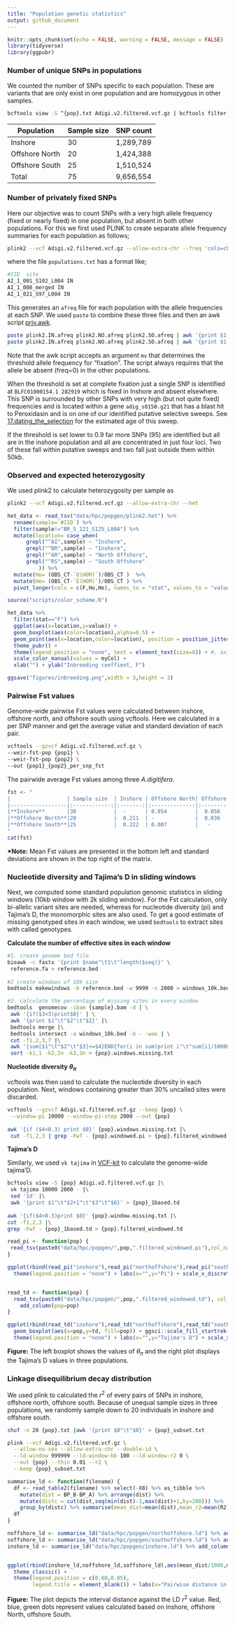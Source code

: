 ```yaml
---
title: "Population genetic statistics"
output: github_document
---
```


```r
knitr::opts_chunk$set(echo = FALSE, warning = FALSE, message = FALSE)
library(tidyverse)
library(ggpubr)
```

### Number of unique SNPs in populations
We counted the number of SNPs specific to each population. These are variants that are only exist in one population and are homozygous in other samples.

```bash
bcftools view -S ^{pop}.txt Adigi.v2.filtered.vcf.gz | bcftools filter -i 'AC=0 || AC=AN'
```

|Population    | Sample size | SNP count    |
|--------------|-------------|--------------|
|Inshore       |     30      |  1,289,789   |
|Offshore North|     20      |  1,424,388   |
|Offshore South|     25      |  1,510,524   |
| Total        |     75      |  9,656,554   |

### Number of privately fixed SNPs 
Here our objective was to count SNPs with a very high allele frequency (fixed or nearly fixed) in one population, but absent in both other populations. For this we first used PLINK to create separate allele frequency summaries for each population as follows;

```bash
plink2 --vcf Adigi.v2.filtered.vcf.gz --allow-extra-chr --freq 'cols=chrom,pos,ref,alt,altfreq'  --pheno populations.txt --loop-cats 'site' 
```

where the file `populations.txt` has a format like;

```bash
#IID  site
AI_1_001_S102_L004 IN
AI_1_008_merged IN
AI_1_021_S97_L004 IN
```

This generates an `afreq` file for each population with the allele frequencies at each SNP.  We used `paste` to combine these three files and then an awk script [priv.awk](data/hpc/private_alleles/priv.awk).  

```bash
paste plink2.IN.afreq plink2.NO.afreq plink2.SO.afreq | awk '{print $1,$2,$4,$5,$6,$12,$18}' | awk -v mv=1.0 -f priv.awk > 1.0.priv
paste plink2.IN.afreq plink2.NO.afreq plink2.SO.afreq | awk '{print $1,$2,$4,$5,$6,$12,$18}' | awk -v mv=0.9 -f priv.awk > 0.9.priv
```

Note that the awk script accepts an argument `mv` that determines the threshold allele frequency for "fixation".  The script always requires that the allele be absent (freq=0) in the other populations.

When the threshold is set at complete fixation just a single SNP is identified at `BLFC01000154.1 282919` which is fixed in Inshore and absent elsewhere.  This SNP is surrounded by other SNPs with very high (but not quite fixed) frequencies and is located within a gene `adig_s0150.g21` that has a blast hit to Peroxidasin and is on one of our identified putative selective sweeps. See [17.dating_the_selection](17.dating_the_selection.md) for the estimated age of this sweep.

If the threshold is set lower to 0.9 far more SNPs (95) are identified but all are in the inshore population and all are concentrated in just four loci. Two of these fall within putative sweeps and two fall just outside them within 50kb. 

### Observed and expected heterozygosity
We used plink2 to calculate heterozygosity per sample as

```bash
plink2 --vcf Adigi.v2.filtered.vcf.gz --allow-extra-chr --het
```

```r
het_data <- read_tsv("data/hpc/popgen/plink2.het") %>% 
  rename(sample=`#IID`) %>% 
  filter(sample!="BR_5_121_S125_L004") %>% 
  mutate(location= case_when(
      grepl("^AI",sample) ~ "Inshore",
      grepl("^BR",sample) ~ "Inshore",
      grepl("^AR",sample) ~ "North Offshore",
      grepl("^RS",sample) ~ "South Offshore"
          )) %>% 
  mutate(Ho= (OBS_CT-`O(HOM)`)/OBS_CT )  %>% 
  mutate(He= (OBS_CT-`E(HOM)`)/OBS_CT ) %>% 
  pivot_longer(cols = c(F,Ho,He), names_to = "stat", values_to = "value")
```


```r
source("scripts/color_scheme.R")

het_data %>% 
  filter(stat=="F") %>% 
  ggplot(aes(x=location,y=value)) + 
  geom_boxplot(aes(color=location),alpha=0.5) + 
  geom_point(aes(x=location,color=location), position = position_jitter(w=0.1,h=0)) + 
  theme_pubr() + 
  theme(legend.position = "none", text = element_text(size=8)) + #, axis.text.x = element_blank()) +
  scale_color_manual(values = myCol) + 
  xlab("") + ylab("Inbreeding coeffient, F")
```


```r
ggsave("figures/inbreeding.png",width = 3,height = 3)
```


### Pairwise Fst values
Genome-wide pairwise Fst values were calculated between inshore, offshore north, and offshore south using vcftools. Here we calculated in a per SNP manner and get the average value and standard deviation of each pair.
```bash
vcftools --gzvcf Adigi.v2.filtered.vcf.gz \
--weir-fst-pop {pop1} \
--weir-fst-pop {pop2} \
--out {pop1}_{pop2}_per_snp_fst
```
The pairwide average Fst values among three *A.digitifera*. 
```r
fst <- "
|                  | Sample size  | Inshore | Offshore North| Offshore South|
|------------------|:------------:|:-------:|:-------------:|:-------------:|
|**Inshore**       |30            |  -      | 0.054         |  0.056        |
|**Offshore North**|20            |  0.211  | -             |  0.036        |
|**Offshore South**|25            |  0.222  | 0.007         |   -           |
"
cat(fst)
```

**\*Note:** Mean Fst values are presented in the bottom left and standard deviations are shown in the top right of the matrix.


### Nucleotide diversity and Tajima's D in sliding windows

Next, we computed some standard population genomic statistics in sliding windows (10kb window with 2k sliding window). For the Fst calculation, only bi-allelic variant sites are needed, whereas for nucleotide diversity (pi) and Tajima's D, the monomorphic sites are also used. To get a good estimate of missing genotyped sites in each window, we used `bedtools` to extract sites with called genotypes.

**Calculate the number of effective sites in each window**

```bash
#1. create genome bed file
bioawk -c fastx '{print $name"\t1\t"length($seq)}' \
 reference.fa > reference.bed
 
#2 create windows of 10k size
bedtools makewindows -b reference.bed -w 9999 -s 2000 > windows_10k.bed

#3. calculate the percentage of missing sites in every window
bedtools  genomecov -ibam {sample}.bam -d | \
 awk '{if($3<3)print$0}' | \
 awk '{print $1"\t"$2"\t"$2}' |\
 bedtools merge |\
 bedtools intersect -a windows_10k.bed -b - -wao | \
 cut -f1,2,3,7 |\
 awk '{sum[$1"\t"$2"\t"$3]+=$4}END{for(i in sum)print i"\t"sum[i]/10000}' |\
 sort -k1,1 -k2,2n -k3,3n > {pop}.windows.missing.txt
```

**Nucleotide diversity $\theta_{\pi}$**

vcftools was then used to calculate the nucleotide diversity in each population. Next, windows containing greater than 30% uncalled sites were discarded.

```bash
vcftools --gzvcf Adigi.v2.filtered.vcf.gz --keep {pop} \
 --window-pi 10000 --window-pi-step 2000 --out {pop}
 
awk '{if ($4<0.3) print $0}' {pop}.windows.missing.txt |\
 cut -f1,2,3 | grep -Fwf - {pop}.windowed.pi > {pop}.filtered_windowed.pi
```

**Tajima's D**

Similarly, we used `vk tajima` in [VCF-kit](https://vcf-kit.readthedocs.io/en/latest/) to calculate the genome-wide tajima'D.

```bash
bcftools view -S {pop} Adigi.v2.filtered.vcf.gz |\
 vk tajima 10000 2000 - |\
 sed '1d' |\
 awk '{print $1"\t"$2+1"\t"$3"\t"$6}' > {pop}_1based.td
 
awk '{if($4<0.3)print $0}' {pop}.window.missing.txt |\
cut -f1,2,3 |\
grep -Fwf - {pop}_1based.td > {pop}.filtered_windowed.td
```

```r
read_pi <- function(pop) {
 read_tsv(paste0("data/hpc/popgen/",pop,".filtered_windowed.pi"),col_names = c("chr","start","end","n","pi")) %>% add_column(pop=pop) 
}

ggplot(rbind(read_pi("inshore"),read_pi("northoffshore"),read_pi("southoffshore"))) + geom_boxplot(aes(x=pop,y=pi,fill=pop)) + ggsci::scale_fill_startrek() + theme_classic() +
  theme(legend.position = "none") + labs(x="",y="Pi") + scale_x_discrete(labels=c("Inshore","Offshore North","Offshore South"))


read_td <- function(pop) {
  read_tsv(paste0("data/hpc/popgen/",pop,".filtered_windowed.td"), col_names = c("chr","start","end","td")) %>% 
    add_column(pop=pop)
}

ggplot(rbind(read_td("inshore"),read_td("northoffshore"),read_td("southoffshore"))) +
  geom_boxplot(aes(x=pop,y=td, fill=pop)) + ggsci::scale_fill_startrek() + theme_classic() + 
  theme(legend.position = "none") + labs(x="",y="Tajima's D") + scale_x_discrete(labels=c("Inshore","Offshore North","Offshore South"))
```

**Figure:** The left boxplot shows the values of $\theta_{\pi}$ and the right plot displays the Tajima's D values in three populations.

### Linkage disequilibrium decay distribution
We used plink to calculated the $r^2$ of every pairs of SNPs in inshore, offshore north, offshore south. Because of unequal sample sizes in three populations, we randomly sample down to 20 individuals in inshore and offshore south.

```bash
shuf -n 20 {pop}.txt |awk '{print $0"\t"$0}' > {pop}_subset.txt

plink --vcf Adigi.v2.filtered.vcf.gz \
  --allow-no-sex --allow-extra-chr --double-id \
  --ld-window 999999 --ld-window-kb 100 --ld-window-r2 0 \
  --out {pop} --thin 0.01 --r2 \
  --keep {pop}_subset.txt
```

```r

summarise_ld <- function(filename) {
  df <- read_table2(filename) %>% select(-X8) %>% as_tibble %>% 
    mutate(dist = BP_B-BP_A) %>% arrange(dist) %>%
    mutate(distc = cut(dist,seq(min(dist)-1,max(dist)+1,by=200))) %>% 
    group_by(distc) %>% summarise(mean_dist=mean(dist),mean_r2=mean(R2))
  df
}

noffshore_ld <- summarise_ld("data/hpc/popgen/northoffshore.ld") %>% add_column(location="north offshore")
soffshore_ld <- summarise_ld("data/hpc/popgen/southoffshore.ld") %>% add_column(location="south offshore")
inshore_ld <- summarise_ld("data/hpc/popgen/inshore.ld") %>% add_column(location="inshore")


ggplot(rbind(inshore_ld,noffshore_ld,soffshore_ld),aes(mean_dist/1000,mean_r2)) + geom_point(size = 1,aes(color=location)) + ggsci::scale_color_startrek(labels = c("Inshore", "Offshore North","Offshore South")) +
  theme_classic() + 
  theme(legend.position = c(0.80,0.85),
        legend.title = element_blank()) + labs(x="Pairwise distance in Kb", y="LD (" ~ r^2 ~ ")")
```

**Figure:** The plot depicts the interval distance against the LD $r^2$ value. Red, blue, green dots represent values calculated based on inshore, offshore North, offshore South.

